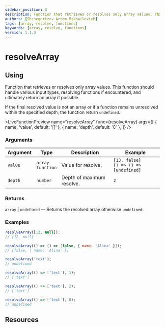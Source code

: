 ```yaml
---
sidebar_position: 3
description: Function that retrieves or resolves only array values. This function should handle various input types, resolving functions if encountered, and ultimately return an array if possible.
authors: [Shchegortzov Artem Mikhailovich]
tags: [array, resolve, functions]
keywords: [array, resolve, functions]
version: 1.1.0
---
```




# resolveArray

## Using

Function that retrieves or resolves only array values.
This function should handle various input types, resolving functions if encountered, and ultimately return an array if possible.

If the final resolved value is not an array or if a function remains unresolved within the specified depth, the function return `undefined`.

<LiveFunctionPreview
  name="resolveArray"
  func={resolveArray}
  args={[
    { name: 'value', default: '[]' },
    { name: 'depth', default: '0' },
  ]}
/>

### Arguments

| Argument | Type                      | Description               | Example                                        |
| -------- | ------------------------- | ------------------------- | ---------------------------------------------- |
| `value`  | `array` <br /> `function` | Value for resolve.        | `[13, false]` <br /> `() => () => [undefined]` |
| `depth`  | `number`                  | Depth of maximum resolve. | `2`                                            |

### Returns

`array` | `undefined` — Returns the resolved array otherwise `undefined`.

### Examples

```js
resolveArray([12, null]);
// [12, null]

resolveArray(() => () => [false, { name: 'Alina' }]);
// [false, { name: 'Alina' }]

resolveArray('text');
// undefined

resolveArray(() => ['text'], 1);
// ['text']

resolveArray(() => ['text'], 2);
// ['text']

resolveArray(() => ['text'], 0);
// undefined
```

## Resources

<Resources constants={constants} />
